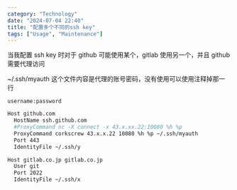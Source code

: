 ```yaml
---
category: "Technology"
date: "2024-07-04 22:40"
title: "配置多个不同的ssh key"
tags: ["Usage", "Maintenance"]
---
```


当我配置 ssh key 时对于 github 可能使用某个，gitlab 使用另一个，并且 github 需要代理访问

~/.ssh/myauth 这个文件内容是代理的账号密码，没有使用可以使用注释掉那一行

```
username:password
```

```sh
Host github.com
  HostName ssh.github.com
  #ProxyCommand nc -X connect -x 43.x.xx.22:10080 %h %p
  ProxyCommand corkscrew 43.x.x.22 10080 %h %p ~/.ssh/myauth
  Port 443
  IdentityFile ~/.ssh/y

Host gitlab.co.jp gitlab.co.jp
  User git
  Port 2022
  IdentityFile ~/.ssh/x
```
